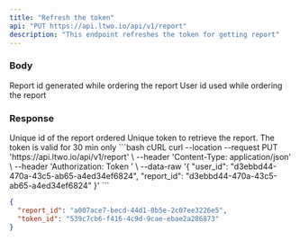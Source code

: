 ```yaml
---
title: "Refresh the token"
api: "PUT https://api.ltwo.io/api/v1/report"
description: "This endpoint refreshes the token for getting report"
---
```


### Body

<ParamField body="report_id" type="string" required>
  Report id generated while ordering the report
</ParamField>

<ParamField body="user_id" type="string" required>
  User id used while ordering the report
</ParamField>

### Response

<ResponseField name="report_id" type="string">
  Unique id of the report ordered
</ResponseField>

<ResponseField name="token_id" type="string">
  Unique token to retrieve the report. The token is valid for 30 min only
</ResponseField>

<RequestExample>
```bash cURL
curl --location --request PUT 'https://api.ltwo.io/api/v1/report' \
--header 'Content-Type: application/json' \
--header 'Authorization: Token <token>' \
--data-raw '{
    "user_id": "d3ebbd44-470a-43c5-ab65-a4ed34ef6824",
    "report_id": "d3ebbd44-470a-43c5-ab65-a4ed34ef6824"
}'
```
</RequestExample>

<ResponseExample>

```json Response
{
  "report_id": "a007ace7-becd-44d1-8b5e-2c07ee3226e5",
  "token_id": "539c7cb6-f416-4c9d-9cae-ebae2a286873"
}
```

</ResponseExample>